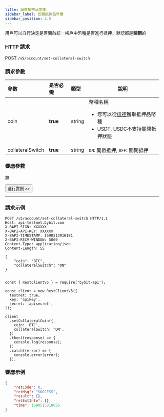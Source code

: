 ```yaml
---
title: 設置抵押品幣種
sidebar_label: 設置抵押品幣種
sidebar_position: 4.5
---
```

用戶可以自行決定是否開啟統一帳戶中幣種是否進行抵押，默認都是**關閉**的

### HTTP 請求
POST `/v5/account/set-collateral-switch`

### 請求參數
| 參數 | 是否必需 | 類型| 說明 |
|:----- |:-------|:-----|------ |
|coin |**true** |string |幣種名稱 <ul><li>您可以從[這裡](collateral-info)獲取抵押品幣種</li><li>USDT, USDC不支持關閉抵押狀態</li></ul>|
|collateralSwitch |**true** |string |`ON`: 開啟抵押, `OFF`: 關閉抵押|

### 響應參數
無

<a href="/api-explorer/v5/account/set-collateral"><Button>運行實例 >></Button></a>

---

### 請求示例

<Tabs groupId="programming-languages">
<TabItem value="http" label="HTTP">

```http
POST /v5/account/set-collateral-switch HTTP/1.1
Host: api-testnet.bybit.com
X-BAPI-SIGN: XXXXXX
X-BAPI-API-KEY: XXXXXX
X-BAPI-TIMESTAMP: 1690513916181
X-BAPI-RECV-WINDOW: 5000
Content-Type: application/json
Content-Length: 55

{
    "coin": "BTC",
    "collateralSwitch": "ON"
}
```

</TabItem>
<TabItem value="python" label="Python">

```python

```

</TabItem>

<TabItem value="Node" label="Node.js">

```n4js
const { RestClientV5 } = require('bybit-api');

const client = new RestClientV5({
  testnet: true,
  key: 'apikey',
  secret: 'apisecret',
});

client
  .setCollateralCoin({
    coin: 'BTC',
    collateralSwitch: 'ON',
  })
  .then((response) => {
    console.log(response);
  })
  .catch((error) => {
    console.error(error);
  });
```

</TabItem>
</Tabs>

### 響應示例

```json
{
    "retCode": 0,
    "retMsg": "SUCCESS",
    "result": {},
    "retExtInfo": {},
    "time": 1690515818656
}
```